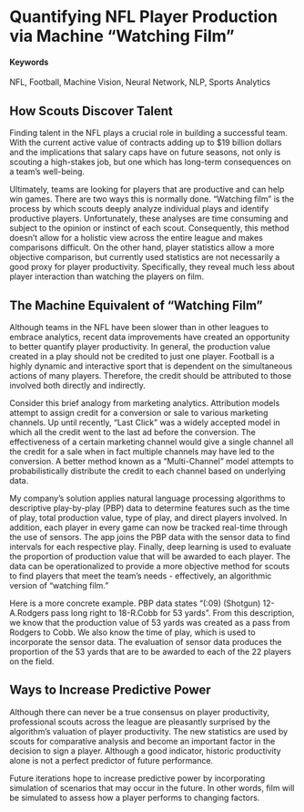 # Quantifying NFL Player Production via Machine "Watching Film" {#quantifying-nfl-productivity}

#### Keywords

NFL, Football, Machine Vision, Neural Network, NLP, Sports Analytics

## How Scouts Discover Talent

Finding talent in the NFL plays a crucial role in building a successful team. With the current active value of contracts adding up to $19 billion dollars and the implications that salary caps have on future seasons, not only is scouting a high-stakes job, but one which has long-term consequences on a team's well-being.

Ultimately, teams are looking for players that are productive and can help win games. There are two ways this is normally done. "Watching film" is the process by which scouts deeply analyze individual plays and identify productive players. Unfortunately, these analyses are time consuming and subject to the opinion or instinct of each scout. Consequently, this method doesn't allow for a holistic view across the entire league and makes comparisons difficult. On the other hand, player statistics allow a more objective comparison, but currently used statistics are not necessarily a good proxy for player productivity. Specifically, they reveal much less about player interaction than watching the players on film.

## The Machine Equivalent of "Watching Film"

Although teams in the NFL have been slower than in other leagues to embrace analytics, recent data improvements have created an opportunity to better quantify player productivity. In general, the production value created in a play should not be credited to just one player. Football is a highly dynamic and interactive sport that is dependent on the simultaneous actions of many players. Therefore, the credit should be attributed to those involved both directly and indirectly.

Consider this brief analogy from marketing analytics. Attribution models attempt to assign credit for a conversion or sale to various marketing channels. Up until recently, "Last Click" was a widely accepted model in which all the credit went to the last ad before the conversion. The effectiveness of a certain marketing channel would give a single channel all the credit for a sale when in fact multiple channels may have led to the conversion. A better method known as a "Multi-Channel" model attempts to probabilistically distribute the credit to each channel based on underlying data.

My company's solution applies natural language processing algorithms to descriptive play-by-play (PBP) data to determine features such as the time of play, total production value, type of play, and direct players involved. In addition, each player in every game can now be tracked real-time through the use of sensors. The app joins the PBP data with the sensor data to find intervals for each respective play. Finally, deep learning is used to evaluate the proportion of production value that will be awarded to each player. The data can be operationalized to provide a more objective method for scouts to find players that meet the team's needs - effectively, an algorithmic version of "watching film."

Here is a more concrete example. PBP data states "(:09) (Shotgun) 12-A.Rodgers pass long right to 18-R.Cobb for 53 yards". From this description, we know that the production value of 53 yards was created as a pass from Rodgers to Cobb. We also know the time of play, which is used to incorporate the sensor data. The evaluation of sensor data produces the proportion of the 53 yards that are to be awarded to each of the 22 players on the field.

## Ways to Increase Predictive Power

Although there can never be a true consensus on player productivity, professional scouts across the league are pleasantly surprised by the algorithm's valuation of player productivity. The new statistics are used by scouts for comparative analysis and become an important factor in the decision to sign a player. Although a good indicator, historic productivity alone is not a perfect predictor of future performance.

Future iterations hope to increase predictive power by incorporating simulation of scenarios that may occur in the future. In other words, film will be simulated to assess how a player performs to changing factors.
